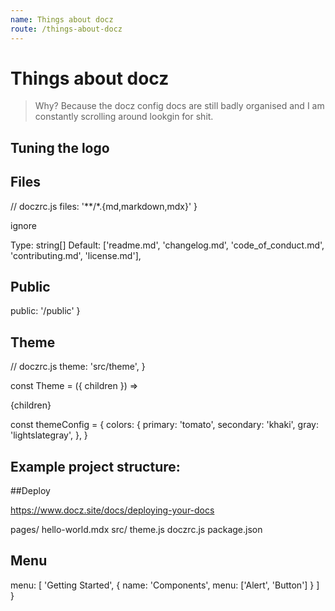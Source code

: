 ```yaml
---
name: Things about docz
route: /things-about-docz
---
```


# Things about docz

> Why?
> Because the docz config docs are still badly organised and I am constantly scrolling around lookgin for shit.

## Tuning the logo

## Files

// doczrc.js
  files: '**/*.{md,markdown,mdx}'
}

ignore

Type: string[]
Default: ['readme.md', 'changelog.md', 'code_of_conduct.md', 'contributing.md', 'license.md'],


## Public

  public: '/public'
}

## Theme 

// doczrc.js
  theme: 'src/theme',
}


const Theme = ({ children }) => <div>{children}</div>

const themeConfig = {
  colors: {
    primary: 'tomato',
    secondary: 'khaki',
    gray: 'lightslategray',
  },
}


## Example project structure:

##Deploy

https://www.docz.site/docs/deploying-your-docs  

pages/
  hello-world.mdx
src/
  theme.js
doczrc.js
package.json

## Menu

  menu: [
    'Getting Started',
    { name: 'Components', menu: ['Alert', 'Button'] }
  ]
}
